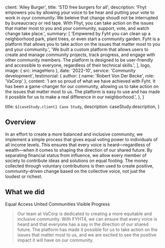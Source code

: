 
  client: 'Alley Burger',
  title: 'STD free burgers for all',
  description:
    'Fhyt empowers you by allowing your voice to be hear and putting your vote to work in oyur community. We beleive that change shoudl not be interrupted by bureaucracy or red tape. With Fhyt, you can take action on the issues that matter most to you and your community, support, vote, and watch change take place.',
  summary: [
    'Empwered by Fyht you can clean up a neighborhood park, plant trees, or even start a community garden. Fyht is a platform that allows you to take action on the issues that matter most to you and your community.',
    'We built a custom platform that allows users to create and manage community projects, track progress, and engage with other community members. The platform is designed to be user-friendly and accessible to everyone, regardless of their technical skills.',
  ],
  logo,
  image: { src: imageHero },
  date: '2022-10',
  service: 'Community development',
  testimonial: {
    author: { name: 'Robert Von Der Becke', role: 'VaCorp' },
    content:
      'I am so proud of what we have achieved with Fyht. It has been a game-changer for our community, allowing us to take action on the issues that matter most to us. The platform is easy to use and has made it possible for us to make a real difference in our neighborhood.',
  },
}

  title: `${caseStudy.client} Case Study`,
  description: caseStudy.description,
}

## Overview

In an effort to create a more balanced and inclusive community, we implement a simple process that gives equal voting power to individuals of all income levels. This ensures that every voice is heard—regardless of wealth—when it comes to shaping the direction of our shared future. By separating financial status from influence, we allow every member of society to contribute ideas and solutions on equal footing. The money collected through voluntary contributions is then used to create positive, community-driven change based on the collective voice, not just the loudest or richest.
## What we did

<TagList>
  <TagListItem>Equal Access</TagListItem>
  <TagListItem>United Communities</TagListItem>
  <TagListItem>Visible Progress</TagListItem>
</TagList>

<Blockquote
  author={{ name: 'Ryann Von Der Becke', role: 'Vice President' }}
  image={{ src: imageEmilySelman }}
>
  Our team at VaCorp is dedicated to creating a more equitable and inclusive community. With FYHT4, we can ensure that every voice is heard and that everyone has a say in the direction of our shared future. The platform has made it possible for us to take action on the issues that matter most to us, and we are excited to see the positive impact it will have on our community.
</Blockquote>

<StatList>
  <StatListItem value="100%" label="Flavor" />
  <StatListItem value="10%" label="Slower transactions" />
  <StatListItem value="1000ms" label="Transaction latency" />
  <StatListItem value="3" label="Active nodes" />
</StatList>
